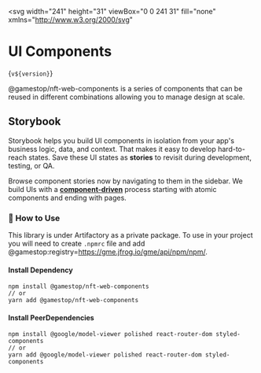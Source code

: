 
<Meta title="Introduction" />

<svg
  width="241"
  height="31"
  viewBox="0 0 241 31"
  fill="none"
  xmlns="http://www.w3.org/2000/svg"
>
  <path
    d="M55.6665 24.6433H49.654V13.2879C49.654 11.7537 49.4811 10.6497 48.6519 10.6497C47.8228 10.6497 47.6498 11.7537 47.6498 13.2879V24.6433H41.6418V13.2879C41.6418 11.7537 41.4689 10.6497 40.6397 10.6497C39.8106 10.6497 39.6377 11.7537 39.6377 13.2879V24.6433H33.6252V7.302H39.6421V9.10219C40.03 8.43617 40.5899 7.88674 41.2631 7.51151C41.9364 7.13627 42.6981 6.94905 43.4686 6.96945C45.1092 6.96945 46.5325 7.5636 47.4282 9.26625C47.7889 8.54884 48.3489 7.95063 49.0409 7.54328C49.7329 7.13593 50.5277 6.9367 51.33 6.96945C53.6623 6.96945 55.6709 8.45927 55.6709 12.2148L55.6665 24.6433ZM25.542 15.9837C24.7395 16.6488 23.5335 17.345 23.5335 19.4555C23.5335 20.8744 23.897 21.4552 24.54 21.4552C25.1829 21.4552 25.542 20.8744 25.542 19.4555V15.9837ZM24.6907 6.96945C28.6813 6.96945 31.5545 8.35285 31.5545 12.707V24.6433H25.542V23.1402C24.8991 24.1644 23.7374 24.9581 21.8618 24.9581C20.5716 24.9581 17.5565 24.5147 17.5565 20.0098C17.5565 13.8421 25.5376 15.9571 25.5376 12.206C25.5376 10.6718 25.174 10.0466 24.5311 10.0466C23.8882 10.0466 23.529 10.6718 23.529 12.206V13.1593H17.8225V12.7159C17.8225 8.36172 20.7001 6.97832 24.6907 6.97832V6.96945ZM65.7937 17.6819H71.5046C71.4248 22.7278 68.5117 24.9758 64.4901 24.9758C60.4685 24.9758 57.4755 22.6835 57.4755 17.4824V14.4629C57.4755 9.26182 60.4153 6.96945 64.4901 6.96945C68.5649 6.96945 71.5046 9.26182 71.5046 14.4629V16.2808H63.4924V19.2471C63.4924 20.7769 63.6875 21.8809 64.6408 21.8809C65.5941 21.8809 65.7937 20.7769 65.7937 19.2471V17.6819ZM65.5099 12.6804C65.5099 11.1507 65.337 10.0466 64.5078 10.0466C63.6787 10.0466 63.5057 11.1507 63.5057 12.6804V13.5982H65.5099V12.6804ZM15.8494 11.0221V10.1353C15.8494 4.13614 12.2667 2.51331 8.31162 2.51331C4.35651 2.51331 0.835938 4.64605 0.835938 10.6497V16.8173C0.835938 20.8567 2.54745 24.9758 7.12775 24.9758C9.22945 24.9758 10.5774 23.9604 11.1582 22.9983L11.6327 24.661H15.8183V13.1593H8.54662V16.8661H10.1828V17.642C10.1828 19.5265 9.92115 21.2513 8.73285 21.2513C7.54454 21.2513 7.28737 19.5265 7.28737 17.642V9.74069C7.28737 7.90502 7.40709 6.22011 8.32936 6.22011C9.25162 6.22011 9.37134 7.90502 9.37134 9.74069V11.0221H15.8494Z"
    fill="black"
  />
  <path
    d="M97.4346 24.2797C96.3431 24.7408 95.1699 24.9775 93.985 24.9758C91.1339 24.9758 89.4535 23.353 89.4535 20.2669V9.5988H88.243V7.302H89.4535V4.95199H95.4615V7.302H97.4346V9.5988H95.4615V19.9965C95.4615 21.1183 95.661 22.1026 96.6321 22.1026C96.9159 22.1021 97.1939 22.0223 97.4346 21.872V24.2841V24.2797ZM81.1486 9.5988H87.1123V8.66766C87.1123 4.40661 84.2657 2.51331 80.0446 2.51331C76.0096 2.51331 72.9768 4.7702 72.9768 8.72087C72.9768 16.1256 81.357 14.485 81.357 19.5087C81.357 20.8389 80.8382 21.2823 80.2086 21.2823C79.579 21.2823 79.0647 20.8389 79.0647 19.5087V17.6731H73.0478V18.5599C73.0478 23.0071 75.9431 24.9758 80.2973 24.9758C84.4564 24.9758 87.5602 22.6613 87.5602 18.52C87.5602 10.2683 78.9405 12.5563 78.9405 7.98927C78.9405 6.65907 79.477 6.21567 80.0446 6.21567C80.6121 6.21567 81.1486 6.65907 81.1486 7.98927V9.5988ZM106.272 12.7026C106.272 11.1729 106.099 10.0688 105.269 10.0688C104.44 10.0688 104.267 11.1729 104.267 12.7026V19.2471C104.267 20.7769 104.44 21.8809 105.269 21.8809C106.099 21.8809 106.272 20.7769 106.272 19.2471V12.7026ZM105.269 6.99162C109.344 6.99162 112.284 9.28399 112.284 14.485V17.4868C112.284 22.6879 109.344 24.9803 105.269 24.9803C101.195 24.9803 98.2549 22.6879 98.2549 17.4868V14.4629C98.2549 9.26182 101.19 6.96945 105.269 6.96945V6.99162ZM122.119 13.2879C122.119 11.7537 121.946 10.6497 121.116 10.6497C120.287 10.6497 120.114 11.7537 120.114 13.2879V18.6441C120.114 20.1738 120.287 21.2779 121.116 21.2779C121.946 21.2779 122.119 20.1738 122.119 18.6441V13.2879ZM123.644 6.96945C126.486 6.96945 128.131 9.26182 128.131 14.4629V17.4647C128.131 22.6657 126.486 24.9581 123.644 24.9581C122.947 24.9618 122.259 24.7953 121.641 24.4731C121.023 24.1509 120.493 23.6827 120.097 23.1091V28.9664H114.12V7.302H120.132V8.81842C120.528 8.24484 121.058 7.77662 121.677 7.45441C122.295 7.1322 122.982 6.96573 123.679 6.96945H123.644ZM127.351 7.93162C127.407 8.02959 127.488 8.11075 127.586 8.16662C127.684 8.22727 127.798 8.25807 127.914 8.2553C128.026 8.25678 128.136 8.22765 128.233 8.17106C128.331 8.11519 128.412 8.03402 128.468 7.93606C128.527 7.83835 128.557 7.72637 128.557 7.61238C128.558 7.49826 128.528 7.386 128.47 7.28759C128.412 7.18919 128.329 7.10834 128.229 7.0537C128.133 6.99767 128.024 6.96856 127.914 6.96945C127.801 6.97008 127.689 6.99904 127.59 7.0537C127.491 7.10987 127.409 7.19284 127.355 7.29313C127.297 7.38946 127.266 7.49986 127.266 7.61238C127.267 7.72421 127.296 7.83405 127.351 7.93162ZM127.435 7.33747C127.47 7.27391 127.518 7.21809 127.575 7.17329C127.633 7.12848 127.699 7.09561 127.769 7.0766C127.839 7.0576 127.912 7.05284 127.984 7.06261C128.057 7.07239 128.126 7.09649 128.189 7.13351C128.273 7.18263 128.344 7.25293 128.393 7.33747C128.442 7.42142 128.468 7.51712 128.468 7.61459C128.468 7.71207 128.442 7.80776 128.393 7.89172C128.342 7.97403 128.272 8.04258 128.189 8.09125C128.106 8.14223 128.011 8.16839 127.914 8.16662C127.815 8.16802 127.719 8.14191 127.634 8.09125C127.55 8.04384 127.48 7.97502 127.43 7.89172C127.383 7.80641 127.358 7.71009 127.36 7.61238C127.358 7.51541 127.384 7.41998 127.435 7.33747ZM128.104 7.29313C128.044 7.24919 127.97 7.2287 127.896 7.23549H127.701V7.98927H127.812V7.68332H127.905L128.087 7.98483H128.211L128.016 7.65672C128.061 7.6403 128.102 7.61105 128.131 7.57247C128.162 7.52991 128.176 7.47775 128.171 7.42561C128.166 7.37347 128.142 7.32485 128.104 7.2887V7.29313ZM127.812 7.33747H127.887C127.932 7.33442 127.976 7.34362 128.016 7.36408C128.029 7.37437 128.04 7.38787 128.047 7.40335C128.054 7.41884 128.057 7.43582 128.056 7.45275C128.056 7.54143 127.998 7.58134 127.887 7.58134H127.812V7.33747Z"
    fill="black"
  />
  <mask id="path-2-inside-1_9976_24606" fill="black">
    <path
      fillRule="evenodd"
      fillRule="evenodd"
      d="M140 1.35107C137.791 1.35107 136 3.14194 136 5.35107V26.3511C136 28.5602 137.791 30.3511 140 30.3511H184C186.209 30.3511 188 28.5602 188 26.3511V5.35107C188 3.14194 186.209 1.35107 184 1.35107H140ZM155.369 21.3555H152.31L148.238 15.208V21.3555H145.18V10.3555H148.238L152.31 16.581V10.3555H155.369V21.3555ZM166.909 10.3555V12.7895H162.509V14.7243H165.755V17.0491H162.509V21.3555H159.451V10.3555H166.909ZM178.823 12.7895V10.3555H169.929V12.7895H172.831V21.3555H175.889V12.7895H178.823Z"
    />
  </mask>
  <path
    fillRule="evenodd"
    fillRule="evenodd"
    d="M140 1.35107C137.791 1.35107 136 3.14194 136 5.35107V26.3511C136 28.5602 137.791 30.3511 140 30.3511H184C186.209 30.3511 188 28.5602 188 26.3511V5.35107C188 3.14194 186.209 1.35107 184 1.35107H140ZM155.369 21.3555H152.31L148.238 15.208V21.3555H145.18V10.3555H148.238L152.31 16.581V10.3555H155.369V21.3555ZM166.909 10.3555V12.7895H162.509V14.7243H165.755V17.0491H162.509V21.3555H159.451V10.3555H166.909ZM178.823 12.7895V10.3555H169.929V12.7895H172.831V21.3555H175.889V12.7895H178.823Z"
    fill="black"
  />
  <path
    d="M152.31 21.3555L151.477 21.9077L151.773 22.3555H152.31V21.3555ZM155.369 21.3555V22.3555H156.369V21.3555H155.369ZM148.238 15.208L149.072 14.6557L147.238 11.8876V15.208H148.238ZM148.238 21.3555V22.3555H149.238V21.3555H148.238ZM145.18 21.3555H144.18V22.3555H145.18V21.3555ZM145.18 10.3555V9.35547H144.18V10.3555H145.18ZM148.238 10.3555L149.075 9.80805L148.779 9.35547H148.238V10.3555ZM152.31 16.581L151.474 17.1284L153.31 19.9365V16.581H152.31ZM152.31 10.3555V9.35547H151.31V10.3555H152.31ZM155.369 10.3555H156.369V9.35547H155.369V10.3555ZM166.909 12.7895V13.7895H167.909V12.7895H166.909ZM166.909 10.3555H167.909V9.35547H166.909V10.3555ZM162.509 12.7895V11.7895H161.509V12.7895H162.509ZM162.509 14.7243H161.509V15.7243H162.509V14.7243ZM165.755 14.7243H166.755V13.7243H165.755V14.7243ZM165.755 17.0491V18.0491H166.755V17.0491H165.755ZM162.509 17.0491V16.0491H161.509V17.0491H162.509ZM162.509 21.3555V22.3555H163.509V21.3555H162.509ZM159.451 21.3555H158.451V22.3555H159.451V21.3555ZM159.451 10.3555V9.35547H158.451V10.3555H159.451ZM178.823 10.3555H179.823V9.35547H178.823V10.3555ZM178.823 12.7895V13.7895H179.823V12.7895H178.823ZM169.929 10.3555V9.35547H168.929V10.3555H169.929ZM169.929 12.7895H168.929V13.7895H169.929V12.7895ZM172.831 12.7895H173.831V11.7895H172.831V12.7895ZM172.831 21.3555H171.831V22.3555H172.831V21.3555ZM175.889 21.3555V22.3555H176.889V21.3555H175.889ZM175.889 12.7895V11.7895H174.889V12.7895H175.889ZM137 5.35107C137 3.69422 138.343 2.35107 140 2.35107V0.351074C137.239 0.351074 135 2.58965 135 5.35107H137ZM137 26.3511V5.35107H135V26.3511H137ZM140 29.3511C138.343 29.3511 137 28.0079 137 26.3511H135C135 29.1125 137.239 31.3511 140 31.3511V29.3511ZM184 29.3511H140V31.3511H184V29.3511ZM187 26.3511C187 28.0079 185.657 29.3511 184 29.3511V31.3511C186.761 31.3511 189 29.1125 189 26.3511H187ZM187 5.35107V26.3511H189V5.35107H187ZM184 2.35107C185.657 2.35107 187 3.69422 187 5.35107H189C189 2.58965 186.761 0.351074 184 0.351074V2.35107ZM140 2.35107H184V0.351074H140V2.35107ZM152.31 22.3555H155.369V20.3555H152.31V22.3555ZM147.404 15.7602L151.477 21.9077L153.144 20.8032L149.072 14.6557L147.404 15.7602ZM149.238 21.3555V15.208H147.238V21.3555H149.238ZM145.18 22.3555H148.238V20.3555H145.18V22.3555ZM144.18 10.3555V21.3555H146.18V10.3555H144.18ZM148.238 9.35547H145.18V11.3555H148.238V9.35547ZM153.147 16.0336L149.075 9.80805L147.401 10.9029L151.474 17.1284L153.147 16.0336ZM151.31 10.3555V16.581H153.31V10.3555H151.31ZM155.369 9.35547H152.31V11.3555H155.369V9.35547ZM156.369 21.3555V10.3555H154.369V21.3555H156.369ZM167.909 12.7895V10.3555H165.909V12.7895H167.909ZM162.509 13.7895H166.909V11.7895H162.509V13.7895ZM163.509 14.7243V12.7895H161.509V14.7243H163.509ZM165.755 13.7243H162.509V15.7243H165.755V13.7243ZM166.755 17.0491V14.7243H164.755V17.0491H166.755ZM162.509 18.0491H165.755V16.0491H162.509V18.0491ZM163.509 21.3555V17.0491H161.509V21.3555H163.509ZM159.451 22.3555H162.509V20.3555H159.451V22.3555ZM158.451 10.3555V21.3555H160.451V10.3555H158.451ZM166.909 9.35547H159.451V11.3555H166.909V9.35547ZM177.823 10.3555V12.7895H179.823V10.3555H177.823ZM169.929 11.3555H178.823V9.35547H169.929V11.3555ZM170.929 12.7895V10.3555H168.929V12.7895H170.929ZM172.831 11.7895H169.929V13.7895H172.831V11.7895ZM173.831 21.3555V12.7895H171.831V21.3555H173.831ZM175.889 20.3555H172.831V22.3555H175.889V20.3555ZM174.889 12.7895V21.3555H176.889V12.7895H174.889ZM178.823 11.7895H175.889V13.7895H178.823V11.7895Z"
    fill="black"
    mask="url(#path-2-inside-1_9976_24606)"
  />
  <path
    d="M205.318 15.3855C205.887 15.5069 206.345 15.7915 206.69 16.2395C207.035 16.6782 207.208 17.1822 207.208 17.7515C207.208 18.5729 206.919 19.2262 206.34 19.7115C205.771 20.1875 204.973 20.4255 203.946 20.4255H199.368V10.5975H203.792C204.791 10.5975 205.57 10.8262 206.13 11.2835C206.699 11.7409 206.984 12.3615 206.984 13.1455C206.984 13.7242 206.83 14.2049 206.522 14.5875C206.223 14.9702 205.822 15.2362 205.318 15.3855ZM201.762 14.5735H203.33C203.722 14.5735 204.021 14.4895 204.226 14.3215C204.441 14.1442 204.548 13.8875 204.548 13.5515C204.548 13.2155 204.441 12.9589 204.226 12.7815C204.021 12.6042 203.722 12.5155 203.33 12.5155H201.762V14.5735ZM203.526 18.4935C203.927 18.4935 204.235 18.4049 204.45 18.2275C204.674 18.0409 204.786 17.7749 204.786 17.4295C204.786 17.0842 204.669 16.8135 204.436 16.6175C204.212 16.4215 203.899 16.3235 203.498 16.3235H201.762V18.4935H203.526ZM210.991 12.5155V14.5035H214.197V16.3515H210.991V18.5075H214.617V20.4255H208.597V10.5975H214.617V12.5155H210.991ZM223.241 10.5975V12.5155H220.637V20.4255H218.243V12.5155H215.639V10.5975H223.241ZM230.56 18.6895H226.892L226.304 20.4255H223.798L227.354 10.5975H230.126L233.682 20.4255H231.148L230.56 18.6895ZM229.944 16.8415L228.726 13.2435L227.522 16.8415H229.944Z"
    fill="black"
  />
</svg>

# UI Components

<Heading>{`v${version}`}</Heading>

@gamestop/nft-web-components is a series of components that can be reused in different combinations allowing you to manage design at scale.

## Storybook

Storybook helps you build UI components in isolation from your app's business logic, data, and context.
That makes it easy to develop hard-to-reach states. Save these UI states as **stories** to revisit during development, testing, or QA.

Browse component stories now by navigating to them in the sidebar.
We build UIs with a [**component-driven**](https://componentdriven.org) process starting with atomic components and ending with pages.

### 📲 How to Use

This library is under Artifactory as a private package. To use in your project you will need to create `.npmrc` file and add @gamestop:registry=https://gme.jfrog.io/gme/api/npm/npm/.

#### Install Dependency

```
npm install @gamestop/nft-web-components
// or
yarn add @gamestop/nft-web-components
```

#### Install PeerDependencies

```
npm install @google/model-viewer polished react-router-dom styled-components
// or
yarn add @google/model-viewer polished react-router-dom styled-components
```
